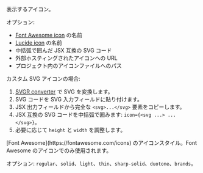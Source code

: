 <ResponseField name="icon" type="string" required>
  表示するアイコン。
  
  オプション:
  - [Font Awesome icon](https://fontawesome.com/icons) の名前
  - [Lucide icon](https://lucide.dev/icons) の名前
  - 中括弧で囲んだ JSX 互換の SVG コード
  - 外部ホスティングされたアイコンへの URL
  - プロジェクト内のアイコンファイルへのパス
  
  カスタム SVG アイコンの場合:
  1. [SVGR converter](https://react-svgr.com/playground/) で SVG を変換します。
  1. SVG コードを SVG 入力フィールドに貼り付けます。
  2. JSX 出力フィールドから完全な `<svg>...</svg>` 要素をコピーします。
  3. JSX 互換の SVG コードを中括弧で囲みます: `icon={<svg ...> ... </svg>}`。
  4. 必要に応じて `height` と `width` を調整します。
</ResponseField>

<ResponseField name="iconType" type="string">
  [Font Awesome](https://fontawesome.com/icons) のアイコンスタイル。Font Awesome のアイコンでのみ使用されます。 
  
  オプション: `regular`、`solid`、`light`、`thin`、`sharp-solid`、`duotone`、`brands`。
</ResponseField>